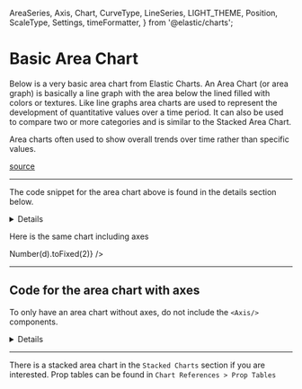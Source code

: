   AreaSeries,
  Axis,
  Chart,
  CurveType,
  LineSeries,
  LIGHT_THEME,
  Position,
  ScaleType,
  Settings,
  timeFormatter,
} from '@elastic/charts';

<Meta title="Types of charts/Area Charts/Basic and with axes" />

# Basic Area Chart
Below is a very basic area chart from Elastic Charts. An Area Chart (or area graph) is basically a line graph with the area below the lined filled with colors or textures.
Like line graphs area charts are used to represent the development of quantitative values over a time period. It can also be used to compare two or more categories and is similar to the Stacked Area Chart.

Area charts often used to show overall trends over time rather than specific values.

[source](https://datavizproject.com/data-type/area-chart/)

<Chart>
  <AreaSeries
    id={'areas1'}
    xScaleType={ScaleType.Time}
    yScaleType={ScaleType.Linear}
    xAccessor={0}
    yAccessors={[1]}
    data={KIBANA_METRICS.metrics.kibana_os_load[0].data}
  />
</Chart>

***

The code snippet for the area chart above is found in the details section below.

<details>

```js
<Chart>
  <AreaSeries
    id={'areas1'}
    xScaleType={ScaleType.Time}
    yScaleType={ScaleType.Linear}
    xAccessor={0}
    yAccessors={[1]}
    data={KIBANA_METRICS.metrics.kibana_os_load[0].data}
  />
</Chart>
```
</details>

Here is the same chart including axes

<Chart>
  <Axis
    id={'bottom'}
    title={'timestamp per 1 minute'}
    position={Position.Bottom}
    showOverlappingTicks={true}
    tickFormat={timeFormatter('HH:mm')}
  />
  <Axis
    id={'left'}
    title={KIBANA_METRICS.metrics.kibana_os_load[0].metric.title}
    position={Position.Left}
    tickFormat={(d) => Number(d).toFixed(2)}
  />
  <AreaSeries
  id={'area'}
  xScaleType={ScaleType.Time}
  yScaleType={ScaleType.Linear}
  xAccessor={0}
  yAccessors={[1]}
  data={KIBANA_METRICS.metrics.kibana_os_load[0].data}
  />
</Chart>


***


## Code for the area chart with axes

To only have an area chart without axes, do not include the `<Axis/>` components.

<details>

```js
<Chart>
  <Axis
    id={'bottom'}
    title={'timestamp per 1 minute'}
    position={Position.Bottom}
    showOverlappingTicks={true}
    tickFormat={timeFormatter('HH:mm')}
  />
  <Axis
    id={'left'}
    title={KIBANA_METRICS.metrics.kibana_os_load[0].metric.title}
    position={Position.Left}
    tickFormat={(d) => Number(d).toFixed(2)}
  />
  <AreaSeries
    id={'area'}
    xScaleType={ScaleType.Time}
    yScaleType={ScaleType.Linear}
    xAccessor={0}
    yAccessors={[1]}
    data={KIBANA_METRICS.metrics.kibana_os_load[0].data}
  />
</Chart>
```
</details>

***
There is a stacked area chart in the `Stacked Charts` section if you are interested.
Prop tables can be found in `Chart References > Prop Tables`
